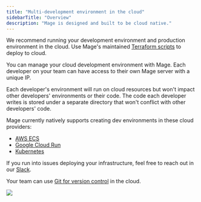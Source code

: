 ```yaml
---
title: "Multi-development environment in the cloud"
sidebarTitle: "Overview"
description: "Mage is designed and built to be cloud native."
---
```


We recommend running your development environment and production environment in
the cloud. Use Mage's maintained [Terraform scripts](https://github.com/mage-ai/mage-ai-terraform-templates)
to deploy to cloud.

You can manage your cloud development environment with Mage. Each developer on
your team can have access to their own Mage server with a unique IP.

Each developer's environment will run on cloud resources but won't impact other
developers' environments or their code. The code each developer writes is stored
under a separate directory that won't conflict with other developers' code.

Mage currently natively supports creating dev environments in these cloud providers:

* [AWS ECS](/developing-in-the-cloud/cloud-dev-environments/aws-ecs)
* [Google Cloud Run](/developing-in-the-cloud/cloud-dev-environments/cloud-run)
* [Kubernetes](/developing-in-the-cloud/cloud-dev-environments/kubernetes)

If you run into issues deploying your infrastructure, feel free to reach out in our
[Slack](https://www.mage.ai/chat).

Your team can use [Git for version control](/developing-in-the-cloud/setting-up-git) in the cloud.

<img src="https://github.com/mage-ai/assets/blob/main/multi-dev-cloud-env.jpg?raw=true" />
